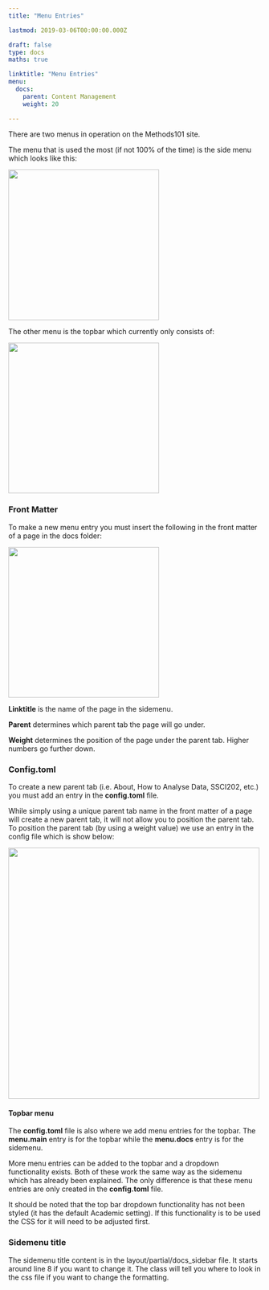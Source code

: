 ```yaml
---
title: "Menu Entries"

lastmod: 2019-03-06T00:00:00.000Z

draft: false
type: docs
maths: true	

linktitle: "Menu Entries"
menu:
  docs:
    parent: Content Management
    weight: 20

---
```


There are two menus in operation on the Methods101 site. 

The menu that is used the most (if not 100% of the time) is the side menu which looks like this:

<img width='300' src='/img/menu_entries_01.png'/>

The other menu is the topbar which currently only consists of:

<img width='300' src='/img/menu_entries_02.png'/>

### Front Matter

To make a new menu entry you must insert the following in the front matter of a page in the docs folder:

<img width='300' src='/img/menu_entries_03.png'/>

**Linktitle** is the name of the page in the sidemenu.

**Parent** determines which parent tab the page will go under.

**Weight** determines the position of the page under the parent tab. Higher numbers go further down. 

### Config.toml

To create a new parent tab (i.e. About, How to Analyse Data, SSCI202, etc.) you must add an entry in the **config.toml** file. 

While simply using a unique parent tab name in the front matter of a page will create a new parent tab, it will not allow you to position the parent tab. To position the parent tab (by using a weight value) we use an entry in the config file which is show below:

<img width='500' src='/img/menu_entries_04.png'/>

#### Topbar menu

The **config.toml** file is also where we add menu entries for the topbar. The **menu.main** entry is for the topbar while the **menu.docs** entry is for the sidemenu. 

More menu entries can be added to the topbar and a dropdown functionality exists. Both of these work the same way as the sidemenu which has already been explained. The only difference is that these menu entries are only created in the **config.toml** file. 

It should be noted that the top bar dropdown functionality has not been styled (it has the default Academic setting). If this functionality is to be used the CSS for it will need to be adjusted first.

### Sidemenu title

The sidemenu title content is in the layout/partial/docs_sidebar file. It starts around line 8 if you want to change it. The class will tell you where to look in the css file if you want to change the formatting. 